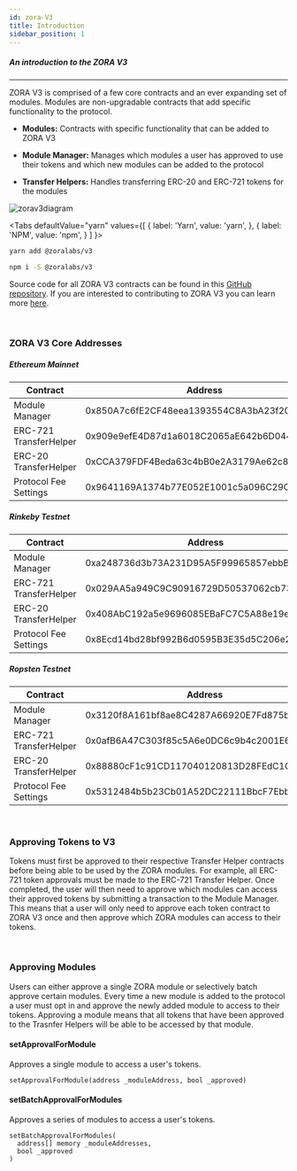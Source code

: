 ```yaml
---
id: zora-V3
title: Introduction
sidebar_position: 1
---
```


##### An introduction to the ZORA V3

---
ZORA V3 is comprised of a few core contracts and an ever expanding set of modules. 
Modules are non-upgradable contracts that add specific functionality to the protocol.

* **Modules:** Contracts with specific functionality that can be added to ZORA V3

* **Module Manager:** Manages which modules a user has approved to use their tokens and which new modules can be added to the protocol

* **Transfer Helpers:** Handles transferring ERC-20 and ERC-721 tokens for the modules

![zorav3diagram](../../static/img/zora_v3_diagram.png)

<Tabs
  defaultValue="yarn"
  values={[
    { label: 'Yarn', value: 'yarn', },
    { label: 'NPM', value: 'npm', }
  ]
}>
<TabItem value="yarn">

```bash
yarn add @zoralabs/v3
```

</TabItem>
<TabItem value="npm">

```bash
npm i -S @zoralabs/v3
```

</TabItem>
</Tabs>

Source code for all ZORA V3 contracts can be found in this [GitHub repository](https://github.com/ourzora/v3).
If you are interested to contributing to ZORA V3 you can learn more [here](https://github.com/ourzora/v3#contributing).

<br/>

### ZORA V3 Core Addresses

##### Ethereum Mainnet
| **Contract**            | **Address**                                |
| ------------            | ------------------------------------------ |
| Module Manager          | 0x850A7c6fE2CF48eea1393554C8A3bA23f20CC401  |
| ERC-721 TransferHelper  | 0x909e9efE4D87d1a6018C2065aE642b6D0447bc91  |
| ERC-20 TransferHelper   | 0xCCA379FDF4Beda63c4bB0e2A3179Ae62c8716794  |
| Protocol Fee Settings   |  0x9641169A1374b77E052E1001c5a096C29Cd67d35 |

##### Rinkeby Testnet
| **Contract**            | **Address**                                |
| ------------            | ------------------------------------------ |
| Module Manager          | 0xa248736d3b73A231D95A5F99965857ebbBD42D85  |
| ERC-721 TransferHelper  | 0x029AA5a949C9C90916729D50537062cb73b5Ac92  |
| ERC-20 TransferHelper   | 0x408AbC192a5e9696085EBaFC7C5A88e19e66241b  |
| Protocol Fee Settings   |  0x8Ecd14bd28bf992B6d0595B3E35d5C206e2e2dbb |


##### Ropsten Testnet
| **Contract**            | **Address**                                |
| ------------            | ------------------------------------------ |
| Module Manager          | 0x3120f8A161bf8ae8C4287A66920E7Fd875b41805  |
| ERC-721 TransferHelper  | 0x0afB6A47C303f85c5A6e0DC6c9b4c2001E6987ED  |
| ERC-20 TransferHelper   | 0x88880cF1c91CD117040120813D28FEdC1CeCac41  |
| Protocol Fee Settings   |  0x5312484b5b23Cb01A52DC22111BbcF7Ebb198328 |



<br/>

### Approving Tokens to V3
Tokens must first be approved to their respective Transfer Helper contracts before being able to be used by the ZORA modules. 
For example, all ERC-721 token approvals must be made to the ERC-721 Transfer Helper. 
Once completed, the user will then need to approve which modules can access their approved tokens by submitting a transaction to the Module Manager.
This means that a user will only need to approve each token contract to ZORA V3 once and then approve which ZORA modules can access to their tokens.

<br/>

### Approving Modules
Users can either approve a single ZORA module or selectively batch approve certain modules. 
Every time a new module is added to the protocol a user must opt in and approve the newly added module to access to their tokens.
Approving a module means that all tokens that have been approved to the Trasnfer Helpers will be able to be accessed by that module.

#### setApprovalForModule
Approves a single module to access a user's tokens.
```
setApprovalForModule(address _moduleAddress, bool _approved)
```

#### setBatchApprovalForModules
Approves a series of modules to access a user's tokens.
```
setBatchApprovalForModules(
  address[] memory _moduleAddresses, 
  bool _approved
) 
```